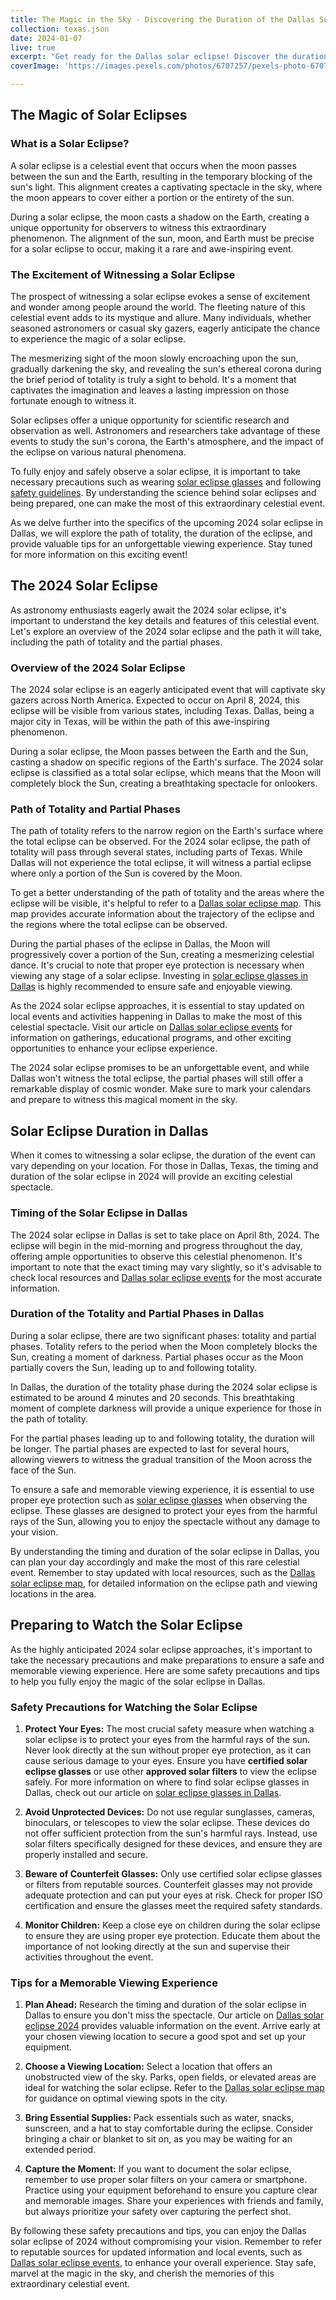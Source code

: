 ```yaml
---
title: The Magic in the Sky - Discovering the Duration of the Dallas Solar Eclipse
collection: texas.json
date: 2024-01-07
live: true
excerpt: "Get ready for the Dallas solar eclipse! Discover the duration of this magical celestial event and plan your viewing experience."
coverImage: 'https://images.pexels.com/photos/6707257/pexels-photo-6707257.jpeg?auto=compress&cs=tinysrgb&dpr=2&h=650&w=940'

---
```

## The Magic of Solar Eclipses

### What is a Solar Eclipse?

A solar eclipse is a celestial event that occurs when the moon passes between the sun and the Earth, resulting in the temporary blocking of the sun's light. This alignment creates a captivating spectacle in the sky, where the moon appears to cover either a portion or the entirety of the sun. 

During a solar eclipse, the moon casts a shadow on the Earth, creating a unique opportunity for observers to witness this extraordinary phenomenon. The alignment of the sun, moon, and Earth must be precise for a solar eclipse to occur, making it a rare and awe-inspiring event.

### The Excitement of Witnessing a Solar Eclipse

The prospect of witnessing a solar eclipse evokes a sense of excitement and wonder among people around the world. The fleeting nature of this celestial event adds to its mystique and allure. Many individuals, whether seasoned astronomers or casual sky gazers, eagerly anticipate the chance to experience the magic of a solar eclipse.

The mesmerizing sight of the moon slowly encroaching upon the sun, gradually darkening the sky, and revealing the sun's ethereal corona during the brief period of totality is truly a sight to behold. It's a moment that captivates the imagination and leaves a lasting impression on those fortunate enough to witness it.

Solar eclipses offer a unique opportunity for scientific research and observation as well. Astronomers and researchers take advantage of these events to study the sun's corona, the Earth's atmosphere, and the impact of the eclipse on various natural phenomena.

To fully enjoy and safely observe a solar eclipse, it is important to take necessary precautions such as wearing [solar eclipse glasses](https://texaseclipseglasses.com/blog/solar-eclipse-glasses-in-dallas) and following [safety guidelines](https://texaseclipseglasses.com/blog/dallas-solar-eclipse-events). By understanding the science behind solar eclipses and being prepared, one can make the most of this extraordinary celestial event.

As we delve further into the specifics of the upcoming 2024 solar eclipse in Dallas, we will explore the path of totality, the duration of the eclipse, and provide valuable tips for an unforgettable viewing experience. Stay tuned for more information on this exciting event!

## The 2024 Solar Eclipse

As astronomy enthusiasts eagerly await the 2024 solar eclipse, it's important to understand the key details and features of this celestial event. Let's explore an overview of the 2024 solar eclipse and the path it will take, including the path of totality and the partial phases.

### Overview of the 2024 Solar Eclipse

The 2024 solar eclipse is an eagerly anticipated event that will captivate sky gazers across North America. Expected to occur on April 8, 2024, this eclipse will be visible from various states, including Texas. Dallas, being a major city in Texas, will be within the path of this awe-inspiring phenomenon.

During a solar eclipse, the Moon passes between the Earth and the Sun, casting a shadow on specific regions of the Earth's surface. The 2024 solar eclipse is classified as a total solar eclipse, which means that the Moon will completely block the Sun, creating a breathtaking spectacle for onlookers.

### Path of Totality and Partial Phases

The path of totality refers to the narrow region on the Earth's surface where the total eclipse can be observed. For the 2024 solar eclipse, the path of totality will pass through several states, including parts of Texas. While Dallas will not experience the total eclipse, it will witness a partial eclipse where only a portion of the Sun is covered by the Moon.

To get a better understanding of the path of totality and the areas where the eclipse will be visible, it's helpful to refer to a [Dallas solar eclipse map](https://texaseclipseglasses.com/blog/dallas-solar-eclipse-map). This map provides accurate information about the trajectory of the eclipse and the regions where the total eclipse can be observed.

During the partial phases of the eclipse in Dallas, the Moon will progressively cover a portion of the Sun, creating a mesmerizing celestial dance. It's crucial to note that proper eye protection is necessary when viewing any stage of a solar eclipse. Investing in [solar eclipse glasses in Dallas](https://texaseclipseglasses.com/blog/solar-eclipse-glasses-in-dallas) is highly recommended to ensure safe and enjoyable viewing.

As the 2024 solar eclipse approaches, it is essential to stay updated on local events and activities happening in Dallas to make the most of this celestial spectacle. Visit our article on [Dallas solar eclipse events](https://texaseclipseglasses.com/blog/dallas-solar-eclipse-events) for information on gatherings, educational programs, and other exciting opportunities to enhance your eclipse experience.

The 2024 solar eclipse promises to be an unforgettable event, and while Dallas won't witness the total eclipse, the partial phases will still offer a remarkable display of cosmic wonder. Make sure to mark your calendars and prepare to witness this magical moment in the sky.

## Solar Eclipse Duration in Dallas

When it comes to witnessing a solar eclipse, the duration of the event can vary depending on your location. For those in Dallas, Texas, the timing and duration of the solar eclipse in 2024 will provide an exciting celestial spectacle.

### Timing of the Solar Eclipse in Dallas

The 2024 solar eclipse in Dallas is set to take place on April 8th, 2024. The eclipse will begin in the mid-morning and progress throughout the day, offering ample opportunities to observe this celestial phenomenon. It's important to note that the exact timing may vary slightly, so it's advisable to check local resources and [Dallas solar eclipse events](https://texaseclipseglasses.com/blog/dallas-solar-eclipse-events) for the most accurate information.

### Duration of the Totality and Partial Phases in Dallas

During a solar eclipse, there are two significant phases: totality and partial phases. Totality refers to the period when the Moon completely blocks the Sun, creating a moment of darkness. Partial phases occur as the Moon partially covers the Sun, leading up to and following totality.

In Dallas, the duration of the totality phase during the 2024 solar eclipse is estimated to be around 4 minutes and 20 seconds. This breathtaking moment of complete darkness will provide a unique experience for those in the path of totality.

For the partial phases leading up to and following totality, the duration will be longer. The partial phases are expected to last for several hours, allowing viewers to witness the gradual transition of the Moon across the face of the Sun.

To ensure a safe and memorable viewing experience, it is essential to use proper eye protection such as [solar eclipse glasses](https://texaseclipseglasses.com/blog/solar-eclipse-glasses-in-dallas) when observing the eclipse. These glasses are designed to protect your eyes from the harmful rays of the Sun, allowing you to enjoy the spectacle without any damage to your vision.

By understanding the timing and duration of the solar eclipse in Dallas, you can plan your day accordingly and make the most of this rare celestial event. Remember to stay updated with local resources, such as the [Dallas solar eclipse map](https://texaseclipseglasses.com/blog/dallas-solar-eclipse-map), for detailed information on the eclipse path and viewing locations in the area.

## Preparing to Watch the Solar Eclipse

As the highly anticipated 2024 solar eclipse approaches, it's important to take the necessary precautions and make preparations to ensure a safe and memorable viewing experience. Here are some safety precautions and tips to help you fully enjoy the magic of the solar eclipse in Dallas.

### Safety Precautions for Watching the Solar Eclipse

1. **Protect Your Eyes:** The most crucial safety measure when watching a solar eclipse is to protect your eyes from the harmful rays of the sun. Never look directly at the sun without proper eye protection, as it can cause serious damage to your eyes. Ensure you have **certified solar eclipse glasses** or use other **approved solar filters** to view the eclipse safely. For more information on where to find solar eclipse glasses in Dallas, check out our article on [solar eclipse glasses in Dallas](https://texaseclipseglasses.com/blog/solar-eclipse-glasses-in-dallas).

2. **Avoid Unprotected Devices:** Do not use regular sunglasses, cameras, binoculars, or telescopes to view the solar eclipse. These devices do not offer sufficient protection from the sun's harmful rays. Instead, use solar filters specifically designed for these devices, and ensure they are properly installed and secure.

3. **Beware of Counterfeit Glasses:** Only use certified solar eclipse glasses or filters from reputable sources. Counterfeit glasses may not provide adequate protection and can put your eyes at risk. Check for proper ISO certification and ensure the glasses meet the required safety standards.

4. **Monitor Children:** Keep a close eye on children during the solar eclipse to ensure they are using proper eye protection. Educate them about the importance of not looking directly at the sun and supervise their activities throughout the event.

### Tips for a Memorable Viewing Experience

1. **Plan Ahead:** Research the timing and duration of the solar eclipse in Dallas to ensure you don't miss the spectacle. Our article on [Dallas solar eclipse 2024](https://texaseclipseglasses.com/blog/dallas-solar-eclipse-2024) provides valuable information on the event. Arrive early at your chosen viewing location to secure a good spot and set up your equipment.

2. **Choose a Viewing Location:** Select a location that offers an unobstructed view of the sky. Parks, open fields, or elevated areas are ideal for watching the solar eclipse. Refer to the [Dallas solar eclipse map](https://texaseclipseglasses.com/blog/dallas-solar-eclipse-map) for guidance on optimal viewing spots in the city.

3. **Bring Essential Supplies:** Pack essentials such as water, snacks, sunscreen, and a hat to stay comfortable during the eclipse. Consider bringing a chair or blanket to sit on, as you may be waiting for an extended period.

4. **Capture the Moment:** If you want to document the solar eclipse, remember to use proper solar filters on your camera or smartphone. Practice using your equipment beforehand to ensure you capture clear and memorable images. Share your experiences with friends and family, but always prioritize your safety over capturing the perfect shot.

By following these safety precautions and tips, you can enjoy the Dallas solar eclipse of 2024 without compromising your vision. Remember to refer to reputable sources for updated information and local events, such as [Dallas solar eclipse events](https://texaseclipseglasses.com/blog/dallas-solar-eclipse-events), to enhance your overall experience. Stay safe, marvel at the magic in the sky, and cherish the memories of this extraordinary celestial event.